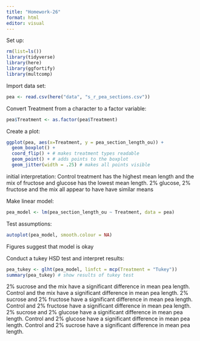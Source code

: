 ```yaml
---
title: "Homework-26"
format: html
editor: visual
---
```


Set up:
```r
rm(list=ls())
library(tidyverse)
library(here)
library(ggfortify)
library(multcomp)
```

Import data set:
```r
pea <- read.csv(here("data", "s_r_pea_sections.csv"))
```

Convert Treatment from a character to a factor variable:
```r
pea$Treatment <- as.factor(pea$Treatment) 
```


Create a plot:
```r
ggplot(pea, aes(x=Treatment, y = pea_section_length_ou)) +
  geom_boxplot() +
  coord_flip() + # makes treatment types readable
  geom_point() + # adds points to the boxplot
  geom_jitter(width = .25) # makes all points visible
```

initial interpretation:
Control treatment has the highest mean length and the mix of fructose and glucose has the lowest mean length. 2% glucose, 2% fructose and the mix all appear to have have similar means


Make linear model:
```r
pea_model <- lm(pea_section_length_ou ~ Treatment, data = pea)
```


Test assumptions:
```r
autoplot(pea_model, smooth.colour = NA)
```
Figures suggest that model is okay


Conduct a tukey HSD test and interpret results:
```r
pea_tukey <- glht(pea_model, linfct = mcp(Treatment = "Tukey"))
summary(pea_tukey) # show results of tukey test
```
2% sucrose and the mix have a significant difference in mean pea length. Control and the mix have a significant difference in mean pea length. 2% sucrose and 2% fructose have a significant difference in mean pea length. Control and 2% fructose have a significant difference in mean pea length. 2% sucrose and 2% glucose have a significant difference in mean pea length. Control and 2% glucose have a significant difference in mean pea length. Control and 2% sucrose have a significant difference in mean pea length.


